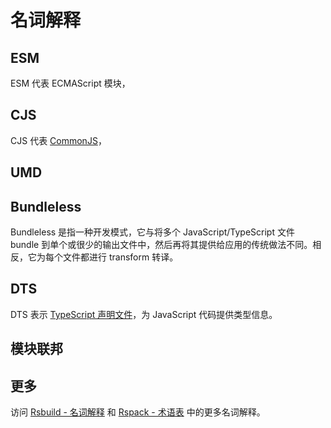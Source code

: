 
# 名词解释

## ESM

ESM 代表 ECMAScript 模块，<ESM />

## CJS

CJS 代表 [CommonJS](https://nodejs.org/api/modules.html#modules-commonjs-modules)，<CJS />

## UMD

<UMD />

## Bundleless

Bundleless 是指一种开发模式，它与将多个 JavaScript/TypeScript 文件 bundle 到单个或很少的输出文件中，然后再将其提供给应用的传统做法不同。相反，它为每个文件都进行 transform 转译。

## DTS

DTS 表示 [TypeScript 声明文件](https://www.typescriptlang.org/docs/handbook/declaration-files/introduction.html)，为 JavaScript 代码提供类型信息。

## 模块联邦

<MF />

## 更多

访问 [Rsbuild - 名词解释](https://rsbuild.dev/zh/guide/start/glossary) 和 [Rspack - 术语表](https://rspack.dev/zh/misc/glossary) 中的更多名词解释。
